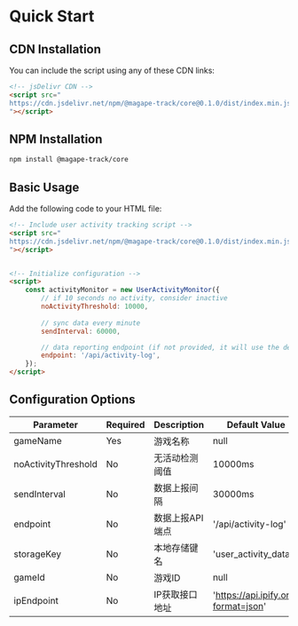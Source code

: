# Quick Start

## CDN Installation

You can include the script using any of these CDN links:

```html
<!-- jsDelivr CDN -->
<script src="
https://cdn.jsdelivr.net/npm/@magape-track/core@0.1.0/dist/index.min.js
"></script>

```

## NPM Installation

```bash
npm install @magape-track/core
```

## Basic Usage

Add the following code to your HTML file:

```html
<!-- Include user activity tracking script -->
<script src="
https://cdn.jsdelivr.net/npm/@magape-track/core@0.1.0/dist/index.min.js
"></script>


<!-- Initialize configuration -->
<script>
    const activityMonitor = new UserActivityMonitor({
        // if 10 seconds no activity, consider inactive
        noActivityThreshold: 10000,
        
        // sync data every minute
        sendInterval: 60000,

        // data reporting endpoint (if not provided, it will use the default endpoint to magape)
        endpoint: '/api/activity-log',
    });
</script>
```

## Configuration Options

| Parameter | Required | Description | Default Value |
|-----------|----------|-------------|---------------|
| gameName | Yes | 游戏名称 | null |
| noActivityThreshold | No | 无活动检测阈值 | 10000ms |
| sendInterval | No | 数据上报间隔 | 30000ms |
| endpoint | No | 数据上报API端点 | '/api/activity-log' |
| storageKey | No | 本地存储键名 | 'user_activity_data' |
| gameId | No | 游戏ID | null |
| ipEndpoint | No | IP获取接口地址 | 'https://api.ipify.org?format=json' |